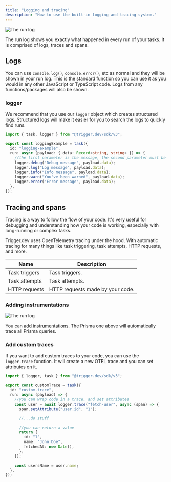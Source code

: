 ```yaml
---
title: "Logging and tracing"
description: "How to use the built-in logging and tracing system."
---
```


![The run log](/images/run-log.png)

The run log shows you exactly what happened in every run of your tasks. It is comprised of logs, traces and spans.

## Logs

You can use `console.log()`, `console.error()`, etc as normal and they will be shown in your run log. This is the standard function so you can use it as you would in any other JavaScript or TypeScript code. Logs from any functions/packages will also be shown.

### logger

We recommend that you use our `logger` object which creates structured logs. Structured logs will make it easier for you to search the logs to quickly find runs.

```ts /trigger/logging.ts
import { task, logger } from "@trigger.dev/sdk/v3";

export const loggingExample = task({
  id: "logging-example",
  run: async (payload: { data: Record<string, string> }) => {
    //the first parameter is the message, the second parameter must be a key-value object (Record<string, unknown>)
    logger.debug("Debug message", payload.data);
    logger.log("Log message", payload.data);
    logger.info("Info message", payload.data);
    logger.warn("You've been warned", payload.data);
    logger.error("Error message", payload.data);
  },
});
```

## Tracing and spans

Tracing is a way to follow the flow of your code. It's very useful for debugging and understanding how your code is working, especially with long-running or complex tasks.

Trigger.dev uses OpenTelemetry tracing under the hood. With automatic tracing for many things like task triggering, task attempts, HTTP requests, and more.

| Name          | Description                      |
| ------------- | -------------------------------- |
| Task triggers | Task triggers.                   |
| Task attempts | Task attempts.                   |
| HTTP requests | HTTP requests made by your code. |

### Adding instrumentations

![The run log](/images/auto-instrumentation.png)

You can [add instrumentations](/config/config-file#instrumentations). The Prisma one above will automatically trace all Prisma queries.

### Add custom traces

If you want to add custom traces to your code, you can use the `logger.trace` function. It will create a new OTEL trace and you can set attributes on it.

```ts
import { logger, task } from "@trigger.dev/sdk/v3";

export const customTrace = task({
  id: "custom-trace",
  run: async (payload) => {
    //you can wrap code in a trace, and set attributes
    const user = await logger.trace("fetch-user", async (span) => {
      span.setAttribute("user.id", "1");

      //...do stuff

      //you can return a value
      return {
        id: "1",
        name: "John Doe",
        fetchedAt: new Date(),
      };
    });

    const usersName = user.name;
  },
});
```

